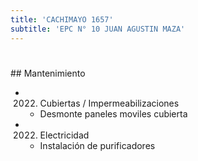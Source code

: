 ```yaml
---
title: 'CACHIMAYO 1657'
subtitle: 'EPC N° 10 JUAN AGUSTIN MAZA'
---
```


#


 ## Mantenimiento

*  (2022) Cubiertas / Impermeabilizaciones 
    + Desmonte paneles moviles cubierta

*  (2022) Electricidad 
    + Instalación de purificadores



